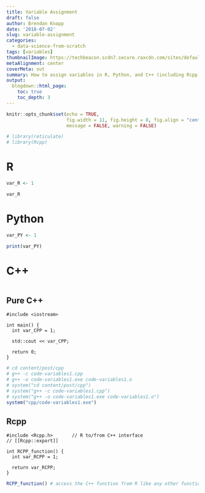 ```yaml
---
title: Variable Assignment
draft: false
author: Brendan Knapp
date: '2018-07-02'
slug: variable-assignment
categories:
  - data-science-from-scratch
tags: [variables]
thumbnailImage: https://techbeacon.scdn7.secure.raxcdn.com/sites/default/files/styles/article_hero_image/public/field/image/programming-language-appsec.jpg?itok=OZrWIG1C
metaAlignment: center
coverMeta: out
summary: How to assign variables in R, Python, and C++ (including Rcpp).
output:
  blogdown::html_page:
    toc: true
    toc_depth: 3
---
```


```r
knitr::opts_chunk$set(echo = TRUE,
                      fig.width = 11, fig.height = 8, fig.align = "center",
                      message = FALSE, warning = FALSE)
```

```r
# library(reticulate)
# library(Rcpp)
```

# R

```r
var_R <- 1

var_R
```

# Python

```r
var_PY <- 1

print(var_PY)
```


# C++

```Rcpp
```

## Pure C++

```Rcpp
#include <iostream>

int main() {
  int var_CPP = 1;

  std::cout << var_CPP;
  
  return 0;
}
```


```r
# cd content/post/cpp
# g++ -c code-variables1.cpp
# g++ -o code-variables1.exe code-variables1.o
# system("cd content/post/cpp")
# system("g++ -c code-variables1.cpp")
# system("g++ -o code-variables1.exe code-variables1.o")
system("cpp/code-variables1.exe")
```

## Rcpp

```Rcpp
#include <Rcpp.h>       // R to/from C++ interface
// [[Rcpp::export]]

int RCPP_function() {
  int var_RCPP = 1;
  
  return var_RCPP;
}
```

```r
RCPP_function() # access the C++ function from R like any other function
```


